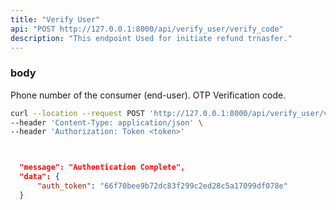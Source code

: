 ```yaml
---
title: "Verify User"
api: "POST http://127.0.0.1:8000/api/verify_user/verify_code"
description: "This endpoint Used for initiate refund trnasfer."
---
```



### body
<ParamField body="phone" type="string">
  Phone number of the consumer (end-user).
</ParamField>

<ParamField body="verification_code" type="string">
  OTP Verification code.
</ParamField>


<RequestExample>

```bash Example Request
curl --location --request POST 'http://127.0.0.1:8000/api/verify_user/verify_code' \
--header 'Content-Type: application/json' \
--header 'Authorization: Token <token>'
```

</RequestExample>

<ResponseExample>

```json Response


  "message": "Authentication Complete",
  "data": {
      "auth_token": "66f70bee9b72dc83f299c2ed28c5a17099df078e"
  }

    
```

</ResponseExample>
